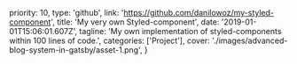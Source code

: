   priority: 10,
  type: 'github',
  link: 'https://github.com/danilowoz/my-styled-component',
  title: 'My very own Styled-component',
  date: '2019-01-01T15:06:01.607Z',
  tagline:
    'My own implementation of styled-components within 100 lines of code.',
  categories: ['Project'],
  cover: './images/advanced-blog-system-in-gatsby/asset-1.png',
}
